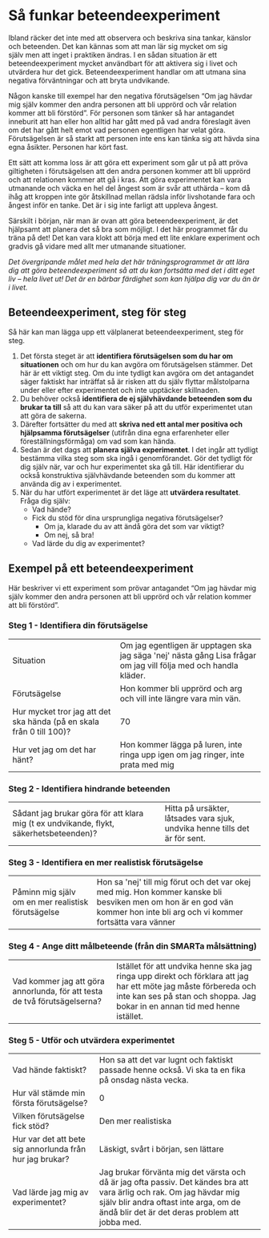 # Så funkar beteendeexperiment

Ibland räcker det inte med att observera och beskriva sina tankar,
känslor och beteenden. Det kan kännas som att man lär sig mycket om sig
själv men att inget i praktiken ändras. I en sådan situation är ett
beteendeexperiment mycket användbart för att aktivera sig i livet och
utvärdera hur det gick. Beteendeexperiment handlar om att utmana sina
negativa förväntningar och att bryta undvikande. 

Någon kanske till exempel har den negativa förutsägelsen "Om jag hävdar
mig själv kommer den andra personen att bli upprörd och vår relation
kommer att bli förstörd". För personen som tänker så har antagandet
inneburit att han eller hon alltid har gått med på vad andra
föreslagit även om det har gått helt emot vad personen egentligen har
velat göra. Förutsägelsen är så starkt att personen inte ens kan tänka
sig att hävda sina egna åsikter. Personen har kört fast.

Ett sätt att komma loss är att göra ett experiment som går ut på att
pröva giltigheten i förutsägelsen att den andra personen kommer att bli
upprörd och att relationen kommer att gå i kras. Att göra experimentet
kan vara utmanande och väcka en hel del ångest som är svår att uthärda
-- kom då ihåg att kroppen inte gör åtskillnad mellan rädsla inför
livshotande fara och ångest inför en tanke. Det är i sig inte farligt
att uppleva ångest.

Särskilt i början, när man är ovan att göra beteendeexperiment, är det
hjälpsamt att planera det så bra som möjligt. I det här programmet får
du träna på det! Det kan vara klokt att börja med ett lite enklare
experiment och gradvis gå vidare med allt mer utmanande situationer.

*Det övergripande målet med hela det här träningsprogrammet är att lära
dig att göra beteendeexperiment så att du kan fortsätta med det i ditt
eget liv -- hela livet ut! Det är en bärbar färdighet som kan hjälpa dig
var du än är i livet.*

## Beteendeexperiment, steg för steg

Så här kan man lägga upp ett välplanerat beteendeexperiment, steg för
steg.

1.  Det första steget är att **identifiera förutsägelsen som du har om
    situationen** och om hur du kan avgöra om förutsägelsen stämmer. Det
    här är ett viktigt steg. Om du inte tydligt kan avgöra om det
    antagandet säger faktiskt har inträffat så är risken att du själv
    flyttar målstolparna under eller efter experimentet och inte
    upptäcker skillnaden.
2.  Du behöver också **identifiera de ej självhävdande beteenden som du
    brukar ta till** så att du kan vara säker på att du utför
    experimentet utan att göra de sakerna.
3.  Därefter fortsätter du med att **skriva ned ett antal mer positiva
    och hjälpsamma förutsägelser** (utifrån dina egna erfarenheter eller
    föreställningsförmåga) om vad som kan hända. 
4.  Sedan är det dags att **planera själva experimentet**. I det ingår
    att tydligt bestämma vilka steg som ska ingå i genomförandet. Gör
    det tydligt för dig själv när, var och hur experimentet ska gå till.
    Här identifierar du också konstruktiva självhävdande beteenden som
    du kommer att använda dig av i experimentet.
5.  När du har utfört experimentet är det läge
    att **utvärdera resultatet**. Fråga dig själv:
    -   Vad hände?
    -   Fick du stöd för dina ursprungliga negativa förutsägelser?
        -   Om ja, klarade du av att ändå göra det som var viktigt?
        -   Om nej, så bra!
    -   Vad lärde du dig av experimentet?

## Exempel på ett beteendeexperiment

Här beskriver vi ett experiment som prövar antagandet "Om jag hävdar mig
själv kommer den andra personen att bli upprörd och vår relation kommer
att bli förstörd".

### Steg 1 - Identifiera din förutsägelse

  ---------------------------------------------------------------------- --------------------------------------------------------------------------------------------------------------------
  Situation                                                              Om jag egentligen är upptagen ska jag säga \'nej\' nästa gång Lisa frågar om jag vill följa med och handla kläder.
  Förutsägelse                                                           Hon kommer bli upprörd och arg och vill inte längre vara min vän.
  Hur mycket tror jag att det ska hända (på en skala från 0 till 100)?   70
  Hur vet jag om det har hänt?                                           Hon kommer lägga på luren, inte ringa upp igen om jag ringer, inte prata med mig
  ---------------------------------------------------------------------- --------------------------------------------------------------------------------------------------------------------

### Steg 2 - Identifiera hindrande beteenden

  ---------------------------------------------------------------------------------------- -----------------------------------------------------------------------------
  Sådant jag brukar göra för att klara mig (t ex undvikande, flykt, säkerhetsbeteenden)?   Hitta på ursäkter, låtsades vara sjuk, undvika henne tills det är för sent.
  ---------------------------------------------------------------------------------------- -----------------------------------------------------------------------------

### Steg 3 - Identifiera en mer realistisk förutsägelse

  ---------------------------------------------------- -----------------------------------------------------------------------------------------------------------------------------------------------------------------------------
  Påminn mig själv om en mer realistisk förutsägelse   Hon sa \'nej\' till mig förut och det var okej med mig. Hon kommer kanske bli besviken men om hon är en god vän kommer hon inte bli arg och vi kommer fortsätta vara vänner
  ---------------------------------------------------- -----------------------------------------------------------------------------------------------------------------------------------------------------------------------------

### Steg 4 - Ange ditt målbeteende (från din SMARTa målsättning)

  --------------------------------------------------------------------------- --------------------------------------------------------------------------------------------------------------------------------------------------------------------------------------------------
  Vad kommer jag att göra annorlunda, för att testa de två förutsägelserna?   Istället för att undvika henne ska jag ringa upp direkt och förklara att jag har ett möte jag måste förbereda och inte kan ses på stan och shoppa. Jag bokar in en annan tid med henne istället.
  --------------------------------------------------------------------------- --------------------------------------------------------------------------------------------------------------------------------------------------------------------------------------------------

### Steg 5 - Utför och utvärdera experimentet

  ---------------------------------------------------------- -------------------------------------------------------------------------------------------------------------------------------------------------------------------------------------------------------------------
  Vad hände faktiskt?                                        Hon sa att det var lugnt och faktiskt passade henne också. Vi ska ta en fika på onsdag nästa vecka.
  Hur väl stämde min första förutsägelse?                    0
  Vilken förutsägelse fick stöd?                             Den mer realistiska
  Hur var det att bete sig annorlunda från hur jag brukar?   Läskigt, svårt i början, sen lättare
  Vad lärde jag mig av experimentet?                         Jag brukar förvänta mig det värsta och då är jag ofta passiv. Det kändes bra att vara ärlig och rak. Om jag hävdar mig själv blir andra oftast inte arga, om de ändå blir det är det deras problem att jobba med.
  ---------------------------------------------------------- -------------------------------------------------------------------------------------------------------------------------------------------------------------------------------------------------------------------
